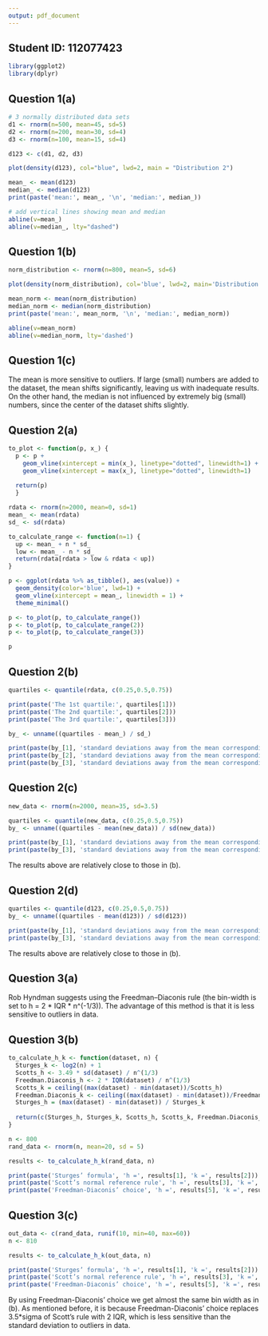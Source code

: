 ```yaml
---
output: pdf_document
---
```


## Student ID: 112077423

```r
library(ggplot2)
library(dplyr)
```

## Question 1(a)

```r
# 3 normally distributed data sets
d1 <- rnorm(n=500, mean=45, sd=5)
d2 <- rnorm(n=200, mean=30, sd=4)
d3 <- rnorm(n=100, mean=15, sd=4)

d123 <- c(d1, d2, d3)

plot(density(d123), col="blue", lwd=2, main = "Distribution 2")

mean_ <- mean(d123)
median_ <- median(d123)
print(paste('mean:', mean_, '\n', 'median:', median_))

# add vertical lines showing mean and median
abline(v=mean_)
abline(v=median_, lty="dashed")
```

## Question 1(b)

```r
norm_distribution <- rnorm(n=800, mean=5, sd=6)

plot(density(norm_distribution), col='blue', lwd=2, main='Distribution 3')

mean_norm <- mean(norm_distribution)
median_norm <- median(norm_distribution)
print(paste('mean:', mean_norm, '\n', 'median:', median_norm))

abline(v=mean_norm)
abline(v=median_norm, lty='dashed')
```

## Question 1(c)

The mean is more sensitive to outliers. If large (small) numbers are added to the dataset, the mean shifts significantly, leaving us with inadequate results. On the other hand, the median is not influenced by extremely big (small) numbers, since the center of the dataset shifts slightly.

## Question 2(a)

```r
to_plot <- function(p, x_) {
  p <- p +
    geom_vline(xintercept = min(x_), linetype="dotted", linewidth=1) +
    geom_vline(xintercept = max(x_), linetype="dotted", linewidth=1)
  
  return(p)
  }

rdata <- rnorm(n=2000, mean=0, sd=1)
mean_ <- mean(rdata)
sd_ <- sd(rdata)

to_calculate_range <- function(n=1) {
  up <- mean_ + n * sd_
  low <- mean_ - n * sd_
  return(rdata[rdata > low & rdata < up])
}

p <- ggplot(rdata %>% as_tibble(), aes(value)) + 
  geom_density(color='blue', lwd=1) +
  geom_vline(xintercept = mean_, linewidth = 1) +
  theme_minimal() 

p <- to_plot(p, to_calculate_range())
p <- to_plot(p, to_calculate_range(2))
p <- to_plot(p, to_calculate_range(3))

p
```

## Question 2(b)

```r
quartiles <- quantile(rdata, c(0.25,0.5,0.75))

print(paste('The 1st quartile:', quartiles[1]))
print(paste('The 2nd quartile:', quartiles[2]))
print(paste('The 3rd quartile:', quartiles[3]))

by_ <- unname((quartiles - mean_) / sd_)

print(paste(by_[1], 'standard deviations away from the mean corresponding to the 1st quartile'))
print(paste(by_[2], 'standard deviations away from the mean corresponding to the 2nd quartile'))
print(paste(by_[3], 'standard deviations away from the mean corresponding to the 3rd quartile'))
```

## Question 2(c)

```r
new_data <- rnorm(n=2000, mean=35, sd=3.5)

quartiles <- quantile(new_data, c(0.25,0.5,0.75))
by_ <- unname((quartiles - mean(new_data)) / sd(new_data))

print(paste(by_[1], 'standard deviations away from the mean corresponding to the 1st quartile'))
print(paste(by_[3], 'standard deviations away from the mean corresponding to the 3rd quartile'))
```

The results above are relatively close to those in (b).

## Question 2(d)

```r
quartiles <- quantile(d123, c(0.25,0.5,0.75))
by_ <- unname((quartiles - mean(d123)) / sd(d123))

print(paste(by_[1], 'standard deviations away from the mean corresponding to the 1st quartile'))
print(paste(by_[3], 'standard deviations away from the mean corresponding to the 3rd quartile'))
```

The results above are relatively close to those in (b).

## Question 3(a)

Rob Hyndman suggests using the Freedman–Diaconis rule (the bin-width is set to h = 2 \* IQR \* n\^(-1/3)). The advantage of this method is that it is less sensitive to outliers in data.

## Question 3(b)

```r
to_calculate_h_k <- function(dataset, n) {
  Sturges_k <- log2(n) + 1
  Scotts_h <- 3.49 * sd(dataset) / n^(1/3)
  Freedman.Diaconis_h <- 2 * IQR(dataset) / n^(1/3)
  Scotts_k = ceiling((max(dataset) - min(dataset))/Scotts_h)
  Freedman.Diaconis_k <- ceiling((max(dataset) - min(dataset))/Freedman.Diaconis_h)
  Sturges_h = (max(dataset) - min(dataset)) / Sturges_k
  
  return(c(Sturges_h, Sturges_k, Scotts_h, Scotts_k, Freedman.Diaconis_h, Freedman.Diaconis_k))
}
```

```r
n <- 800
rand_data <- rnorm(n, mean=20, sd = 5) 

results <- to_calculate_h_k(rand_data, n)

print(paste('Sturges’ formula', 'h =', results[1], 'k =', results[2]))
print(paste('Scott’s normal reference rule', 'h =', results[3], 'k =', results[4]))
print(paste('Freedman-Diaconis’ choice', 'h =', results[5], 'k =', results[6]))
```

## Question 3(c)

```r
out_data <- c(rand_data, runif(10, min=40, max=60)) 
n <- 810

results <- to_calculate_h_k(out_data, n)

print(paste('Sturges’ formula', 'h =', results[1], 'k =', results[2]))
print(paste('Scott’s normal reference rule', 'h =', results[3], 'k =', results[4]))
print(paste('Freedman-Diaconis’ choice', 'h =', results[5], 'k =', results[6]))
```

By using Freedman-Diaconis’ choice we get almost the same bin width as in (b). As mentioned before, it is because Freedman-Diaconis’ choice replaces 3.5\*sigma of Scott's rule with 2 IQR, which is less sensitive than the standard deviation to outliers in data.
